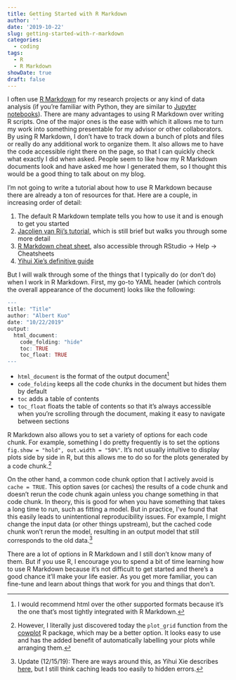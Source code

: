 ```yaml
---
title: Getting Started with R Markdown
author: ''
date: '2019-10-22'
slug: getting-started-with-r-markdown
categories:
  - coding
tags:
  - R
  - R Markdown
showDate: true
draft: false
---
```


I often use [R Markdown](https://rmarkdown.rstudio.com/lesson-1.html) for my research projects or any kind of data analysis (if you're familiar with Python, they are similar to [Jupyter notebooks](https://realpython.com/jupyter-notebook-introduction/)). There are many advantages to using R Markdown over writing R scripts. One of the major ones is the ease with which it allows me to turn my work into something presentable for my advisor or other collaborators. By using R Markdown, I don't have to track down a bunch of plots and files or really do any additional work to organize them. It also allows me to have the code accessible right there on the page, so that I can quickly check what exactly I did when asked. People seem to like how my R Markdown documents look and have asked me how I generated them, so I thought this would be a good thing to talk about on my blog.

I'm not going to write a tutorial about how to use R Markdown because there are already a ton of resources for that. Here are a couple, in increasing order of detail:

1. The default R Markdown template tells you how to use it and is enough to get you started
2. [Jacolien van Rij's tutorial](http://www.jacolienvanrij.com/Tutorials/tutorialMarkdown.html), which is still brief but walks you through some more detail
3. [R Markdown cheat sheet](https://rstudio.com/wp-content/uploads/2016/03/rmarkdown-cheatsheet-2.0.pdf), also accessible through RStudio -> Help -> Cheatsheets
4. [Yihui Xie's definitive guide](https://bookdown.org/yihui/rmarkdown/)

But I will walk through some of the things that I typically do (or don't do) when I work in R Markdown. First, my go-to YAML header (which controls the overall appearance of the document) looks like the following:

```r
---
title: "Title"
author: "Albert Kuo"
date: "10/22/2019"
output: 
  html_document:
    code_folding: "hide"
    toc: TRUE
    toc_float: TRUE
---
```

* `html_document` is the format of the output document^[I would recommend html over the other supported formats because it's the one that's most tightly integrated with R Markdown.]
* `code_folding` keeps all the code chunks in the document but hides them by default
* `toc` adds a table of contents
* `toc_float` floats the table of contents so that it's always accessible when you're scrolling through the document, making it easy to navigate between sections

R Markdown also allows you to set a variety of options for each code chunk. For example, something I do pretty frequently is to set the options `fig.show = "hold", out.width = "50%"`. It's not usually intuitive to display plots side by side in R, but this allows me to do so for the plots generated by a code chunk.^[However, I literally just discovered today the `plot_grid` function from the [cowplot](https://cran.r-project.org/web/packages/cowplot/vignettes/introduction.html) R package, which may be a better option. It looks easy to use and has the added benefit of automatically labelling your plots while arranging them.]

On the other hand, a common code chunk option that I actively avoid is `cache = TRUE`. This option saves (or caches) the results of a code chunk and doesn't rerun the code chunk again unless you change something in that code chunk. In theory, this is good for when you have something that takes a long time to run, such as fitting a model. But in practice, I've found that this easily leads to unintentional reproducibility issues. For example, I might change the input data (or other things upstream), but the cached code chunk won't rerun the model, resulting in an output model that still corresponds to the old data.^[Update (12/15/19): There are ways around this, as Yihui Xie describes [here](https://yihui.org/en/2018/06/cache-invalidation/), but I still think caching leads too easily to hidden errors.]

There are a lot of options in R Markdown and I still don't know many of them. But if you use R, I encourage you to spend a bit of time learning how to use R Markdown because it's not difficult to get started and there's a good chance it'll make your life easier. As you get more familiar, you can fine-tune and learn about things that work for you and things that don't. 